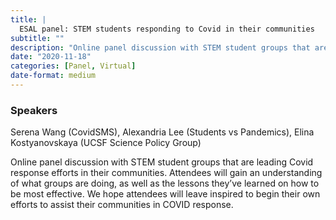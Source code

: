 ```yaml
---
title: |
  ESAL panel: STEM students responding to Covid in their communities
subtitle: ""
description: "Online panel discussion with STEM student groups that are leading Covid response efforts in their communities. "
date: "2020-11-18"
categories: [Panel, Virtual]
date-format: medium 
---
```


### Speakers  
Serena Wang (CovidSMS), Alexandria Lee (Students vs Pandemics), Elina Kostyanovskaya (UCSF Science Policy Group)

Online panel discussion with STEM student groups that are leading Covid response efforts in their communities. Attendees will gain an understanding of what groups are doing, as well as the lessons they’ve learned on how to be most effective. We hope attendees will leave inspired to begin their own efforts to assist their communities in COVID response.

